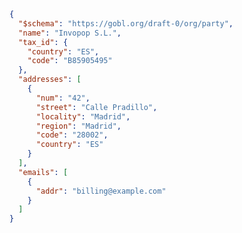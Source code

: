 ```json VERI*FACTU supplier example expandable
{
  "$schema": "https://gobl.org/draft-0/org/party",
  "name": "Invopop S.L.",
  "tax_id": {
    "country": "ES",
    "code": "B85905495"
  },
  "addresses": [
    {
      "num": "42",
      "street": "Calle Pradillo",
      "locality": "Madrid",
      "region": "Madrid",
      "code": "28002",
      "country": "ES"
    }
  ],
  "emails": [
    {
      "addr": "billing@example.com"
    }
  ]
}
```